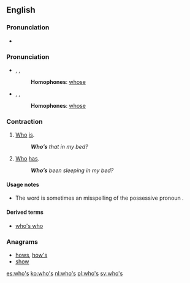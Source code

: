 ==English==

===Pronunciation===
* {{audio|en-us-who's.ogg|Audio (US)}}

===Pronunciation===
* {{enPR|ho͞oz}}, {{IPA|/huːz/}}, {{X-SAMPA|/hu:z/}}
*: '''Homophones''': [[whose]]
*: {{rhymes|uːz}}
* {{enPR|hwo͞oz}}, {{IPA|/ʍuːz/}}, {{X-SAMPA|/Wu:z/}}
*: '''Homophones''': [[whose]]
*: {{rhymes|uːz}}

===Contraction===
{{en-cont}}

# [[who|Who]] [[is]].
#: '''''Who’s''' that in my bed?''
# [[who|Who]] [[has]].
#: '''''Who’s''' been sleeping in my bed?''

====Usage notes====
* The word {{term|who's|lang=en}} is sometimes an misspelling of the possessive pronoun {{term|whose|lang=en}}.

====Derived terms====
* [[who's who]]

===Anagrams===
* [[hows#English|hows]], [[how's#English|how's]]
* [[show#English|show]]

[[es:who's]]
[[ko:who's]]
[[nl:who's]]
[[pl:who's]]
[[sv:who's]]